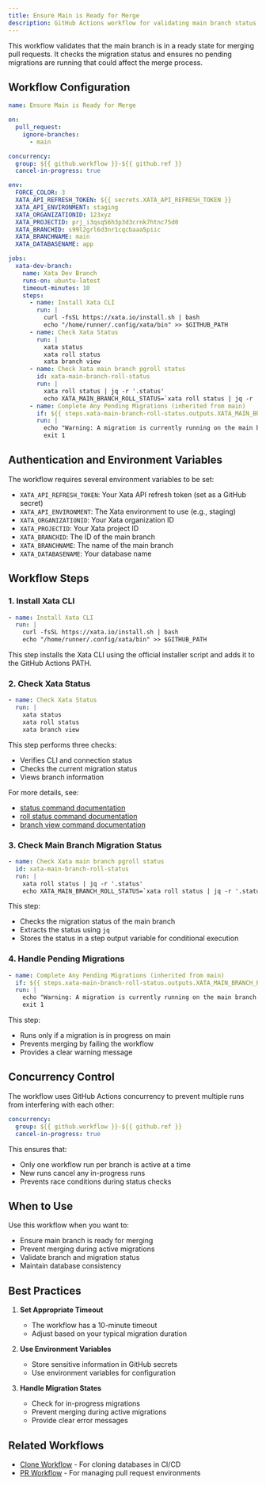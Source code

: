 ```yaml
---
title: Ensure Main is Ready for Merge
description: GitHub Actions workflow for validating main branch status and migration readiness
---
```


This workflow validates that the main branch is in a ready state for merging pull requests. It checks the migration status and ensures no pending migrations are running that could affect the merge process.

## Workflow Configuration

```yaml
name: Ensure Main is Ready for Merge

on:
  pull_request:
    ignore-branches:
      - main

concurrency:
  group: ${{ github.workflow }}-${{ github.ref }}
  cancel-in-progress: true

env:
  FORCE_COLOR: 3
  XATA_API_REFRESH_TOKEN: ${{ secrets.XATA_API_REFRESH_TOKEN }}
  XATA_API_ENVIRONMENT: staging
  XATA_ORGANIZATIONID: 123xyz
  XATA_PROJECTID: prj_i3qsq56h3p3d3crnk7htnc75d0
  XATA_BRANCHID: s99l2grl6d3nr1cqcbaaa5piic
  XATA_BRANCHNAME: main
  XATA_DATABASENAME: app

jobs:
  xata-dev-branch:
    name: Xata Dev Branch
    runs-on: ubuntu-latest
    timeout-minutes: 10
    steps:
      - name: Install Xata CLI
        run: |
          curl -fsSL https://xata.io/install.sh | bash
          echo "/home/runner/.config/xata/bin" >> $GITHUB_PATH
      - name: Check Xata Status
        run: |
          xata status
          xata roll status
          xata branch view
      - name: Check Xata main branch pgroll status
        id: xata-main-branch-roll-status
        run: |
          xata roll status | jq -r '.status'
          echo XATA_MAIN_BRANCH_ROLL_STATUS=`xata roll status | jq -r '.status'` >> $GITHUB_OUTPUT
      - name: Complete Any Pending Migrations (inherited from main)
        if: ${{ steps.xata-main-branch-roll-status.outputs.XATA_MAIN_BRANCH_ROLL_STATUS == 'In progress' }}
        run: |
          echo "Warning: A migration is currently running on the main branch. Please wait for it to complete before merging this PR."
          exit 1
```

## Authentication and Environment Variables

The workflow requires several environment variables to be set:

- `XATA_API_REFRESH_TOKEN`: Your Xata API refresh token (set as a GitHub secret)
- `XATA_API_ENVIRONMENT`: The Xata environment to use (e.g., staging)
- `XATA_ORGANIZATIONID`: Your Xata organization ID
- `XATA_PROJECTID`: Your Xata project ID
- `XATA_BRANCHID`: The ID of the main branch
- `XATA_BRANCHNAME`: The name of the main branch
- `XATA_DATABASENAME`: Your database name

## Workflow Steps

### 1. Install Xata CLI

```yaml
- name: Install Xata CLI
  run: |
    curl -fsSL https://xata.io/install.sh | bash
    echo "/home/runner/.config/xata/bin" >> $GITHUB_PATH
```

This step installs the Xata CLI using the official installer script and adds it to the GitHub Actions PATH.

### 2. Check Xata Status

```yaml
- name: Check Xata Status
  run: |
    xata status
    xata roll status
    xata branch view
```

This step performs three checks:
- Verifies CLI and connection status
- Checks the current migration status
- Views branch information

For more details, see:
- [status command documentation](../cli/status.mdx)
- [roll status command documentation](../cli/roll.mdx#status)
- [branch view command documentation](../cli/branch.mdx#view)

### 3. Check Main Branch Migration Status

```yaml
- name: Check Xata main branch pgroll status
  id: xata-main-branch-roll-status
  run: |
    xata roll status | jq -r '.status'
    echo XATA_MAIN_BRANCH_ROLL_STATUS=`xata roll status | jq -r '.status'` >> $GITHUB_OUTPUT
```

This step:
- Checks the migration status of the main branch
- Extracts the status using `jq`
- Stores the status in a step output variable for conditional execution

### 4. Handle Pending Migrations

```yaml
- name: Complete Any Pending Migrations (inherited from main)
  if: ${{ steps.xata-main-branch-roll-status.outputs.XATA_MAIN_BRANCH_ROLL_STATUS == 'In progress' }}
  run: |
    echo "Warning: A migration is currently running on the main branch. Please wait for it to complete before merging this PR."
    exit 1
```

This step:
- Runs only if a migration is in progress on main
- Prevents merging by failing the workflow
- Provides a clear warning message

## Concurrency Control

The workflow uses GitHub Actions concurrency to prevent multiple runs from interfering with each other:

```yaml
concurrency:
  group: ${{ github.workflow }}-${{ github.ref }}
  cancel-in-progress: true
```

This ensures that:
- Only one workflow run per branch is active at a time
- New runs cancel any in-progress runs
- Prevents race conditions during status checks

## When to Use

Use this workflow when you want to:
- Ensure main branch is ready for merging
- Prevent merging during active migrations
- Validate branch and migration status
- Maintain database consistency

## Best Practices

1. **Set Appropriate Timeout**
   - The workflow has a 10-minute timeout
   - Adjust based on your typical migration duration

2. **Use Environment Variables**
   - Store sensitive information in GitHub secrets
   - Use environment variables for configuration

3. **Handle Migration States**
   - Check for in-progress migrations
   - Prevent merging during active migrations
   - Provide clear error messages

## Related Workflows

- [Clone Workflow](./clone.mdx) - For cloning databases in CI/CD
- [PR Workflow](./pr.mdx) - For managing pull request environments 